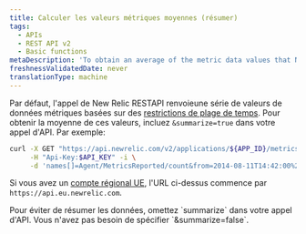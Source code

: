 ```yaml
---
title: Calculer les valeurs métriques moyennes (résumer)
tags:
  - APIs
  - REST API v2
  - Basic functions
metaDescription: 'To obtain an average of the metric data values that New Relic''s REST API returns, include "summarize=true" in your API call.'
freshnessValidatedDate: never
translationType: machine
---
```


Par défaut, l&apos;appel de New Relic RESTAPI renvoieune série de valeurs de données métriques basées sur des [restrictions de plage de temps](/docs/apm/apis/requirements/extracting-metric-data#time). Pour obtenir la moyenne de ces valeurs, incluez `&summarize=true` dans votre appel d&apos;API. Par exemple:

```sh
curl -X GET "https://api.newrelic.com/v2/applications/${APP_ID}/metrics/data.json" \
     -H "Api-Key:$API_KEY" -i \
     -d 'names[]=Agent/MetricsReported/count&from=2014-08-11T14:42:00%2B08:00&to=2014-08-11T15:12:00%2B08:00&summarize=true'
```

Si vous avez un [compte régional UE](/docs/using-new-relic/welcome-new-relic/getting-started/introduction-eu-region-data-center), l&apos;URL ci-dessus commence par `https://api.eu.newrelic.com`.

<Callout variant="tip">
  Pour éviter de résumer les données, omettez `summarize` dans votre appel d&apos;API. Vous n&apos;avez pas besoin de spécifier `&summarize=false`.
</Callout>